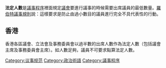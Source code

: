 {{multiple issues|
{{expand|time=2015-01-15T21:35:47+00:00}}
{{expert|time=2015-01-15T21:35:47+00:00}}
{{unreferenced|time=2015-01-15T21:35:47+00:00}}
{{expand language|1=en|page=|time=2019-11-13T07:17:49+00:00}}
}}
'''法定人數'''是[[議事程序|議事程序]]裡面規定[[議會|議會]]要進行議事的時候需要出席議員的最低數量。[[羅伯特議事規則|羅伯特議事規則]]說：這樣要求是防止由過小數目的議員進行完全不具代表性的行動。

== 香港 ==
香港各區議會、立法會及事務委員會以過半數的出席人數作為法定人數（包括議會主席及事務委員會主席）。如人數足夠，議員不可要求點算法定人數。

{{stub}}
{{議事程序}}

[[Category:议事规范|Category:议事规范]]
[[Category:政治術語|Category:政治術語]]
[[Category:議事程序|Category:議事程序]]
